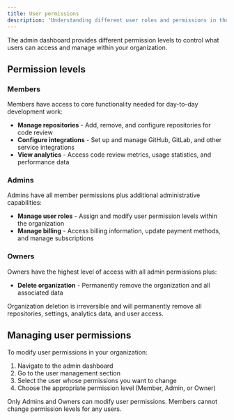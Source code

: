 ```yaml
---
title: User permissions
description: 'Understanding different user roles and permissions in the admin dashboard'
---
```


The admin dashboard provides different permission levels to control what users can access and manage within your organization.

## Permission levels

### Members

Members have access to core functionality needed for day-to-day development work:

- **Manage repositories** - Add, remove, and configure repositories for code review
- **Configure integrations** - Set up and manage GitHub, GitLab, and other service integrations  
- **View analytics** - Access code review metrics, usage statistics, and performance data

### Admins

Admins have all member permissions plus additional administrative capabilities:

- **Manage user roles** - Assign and modify user permission levels within the organization
- **Manage billing** - Access billing information, update payment methods, and manage subscriptions

### Owners

Owners have the highest level of access with all admin permissions plus:

- **Delete organization** - Permanently remove the organization and all associated data

<Warning>
Organization deletion is irreversible and will permanently remove all repositories, settings, analytics data, and user access.
</Warning>

## Managing user permissions

To modify user permissions in your organization:

1. Navigate to the admin dashboard
2. Go to the user management section
3. Select the user whose permissions you want to change
4. Choose the appropriate permission level (Member, Admin, or Owner)

<Note>
Only Admins and Owners can modify user permissions. Members cannot change permission levels for any users.
</Note>